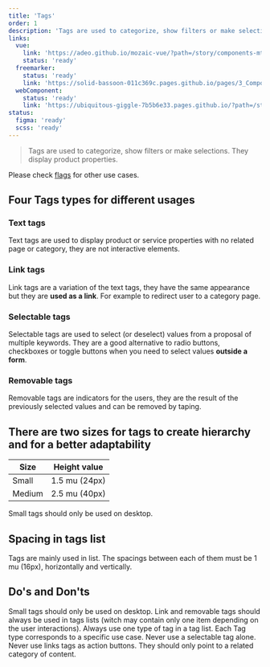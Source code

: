 ```yaml
---
title: 'Tags'
order: 1
description: 'Tags are used to categorize, show filters or make selections. They display product properties.'
links:
  vue:
    link: 'https://adeo.github.io/mozaic-vue/?path=/story/components-mtag'
    status: 'ready'
  freemarker:
    status: 'ready'
    link: 'https://solid-bassoon-011c369c.pages.github.io/pages/3_Components/tags/'
  webComponent:
    status: 'ready'
    link: 'https://ubiquitous-giggle-7b5b6e33.pages.github.io/?path=/story/components-tag'
status:
  figma: 'ready'
  scss: 'ready'
---
```


> Tags are used to categorize, show filters or make selections. They display product properties.

Please check [flags](/components/flags/) for other use cases.

<Story id="data-tags--default" />

## Four Tags types for different usages

### Text tags

Text tags are used to display product or service properties with no related page or category, they are not interactive elements.

<Story id="data-tags--default" />

### Link tags

Link tags are a variation of the text tags, they have the same appearance but they are **used as a link**. For example to redirect user to a category page.

<Story id="data-tags--tag-link" />

### Selectable tags

Selectable tags are used to select (or deselect) values from a proposal of multiple keywords. They are a good alternative to radio buttons, checkboxes or toggle buttons when you need to select values **outside a form**.

<Story id="data-tags--tag-selectable" />

### Removable tags

Removable tags are indicators for the users, they are the result of the previously selected values and can be removed by taping.

<Story id="data-tags--tag-removable" />

## There are two sizes for tags to create hierarchy and for a better adaptability

| Size   | Height value  |
| ------ | ------------- |
| Small  | 1.5 mu (24px) |
| Medium | 2.5 mu (40px) |

Small tags should only be used on desktop.

## Spacing in tags list

Tags are mainly used in list. The spacings between each of them must be 1 mu (16px), horizontally and vertically.

<Story id="data-tags--tag-list" />

## Do's and Don'ts

<HintItem>Small tags should only be used on desktop.</HintItem>
<HintItem>
  Link and removable tags should always be used in tags lists (witch may contain
  only one item depending on the user interactions).
</HintItem>
<HintItem>
  Always use one type of tag in a tag list. Each Tag type corresponds to a
  specific use case.
</HintItem>
<HintItem dont>Never use a selectable tag alone.</HintItem>
<HintItem dont>
  Never use links tags as action buttons. They should only point to a related
  category of content.
</HintItem>
